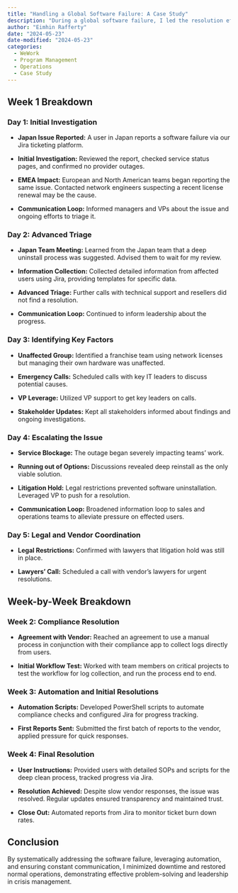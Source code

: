 ```yaml
---
title: "Handling a Global Software Failure: A Case Study"
description: "During a global software failure, I led the resolution efforts across multiple regions, including Japan, Asia, EMEA, LATAM, and North America. The issue was initially reported by a user in Japan and quickly spread to other regions. Coordinating with network engineers and resellers, I gathered detailed information from users and kept stakeholders informed throughout the process. By developing PowerShell scripts and SOPs for a complex uninstall process, and leveraging VP support to navigate legal restrictions, I ensured minimal downtime and restored normal operations efficiently."
author: "Eimhin Rafferty"
date: "2024-05-23"
date-modified: "2024-05-23"
categories:
  - WeWork
  - Program Management
  - Operations
  - Case Study
---
```

## Week 1 Breakdown

### Day 1: Initial Investigation

- **Japan Issue Reported:** A user in Japan reports a software failure via our Jira ticketing platform.

- **Initial Investigation:** Reviewed the report, checked service status pages, and confirmed no provider outages.

- **EMEA Impact:** European and North American teams began reporting the same issue. Contacted network engineers suspecting a recent license renewal may be the cause.

- **Communication Loop:** Informed managers and VPs about the issue and ongoing efforts to triage it.

### Day 2: Advanced Triage

- **Japan Team Meeting:** Learned from the Japan team that a deep uninstall process was suggested. Advised them to wait for my review.

- **Information Collection:** Collected detailed information from affected users using Jira, providing templates for specific data.

- **Advanced Triage:** Further calls with technical support and resellers did not find a resolution.

- **Communication Loop:** Continued to inform leadership about the progress.

### Day 3: Identifying Key Factors

- **Unaffected Group:** Identified a franchise team using network licenses but managing their own hardware was unaffected.
- **Emergency Calls:** Scheduled calls with key IT leaders to discuss potential causes.

- **VP Leverage:** Utilized VP support to get key leaders on calls.

- **Stakeholder Updates:** Kept all stakeholders informed about findings and ongoing investigations.

### Day 4: Escalating the Issue

- **Service Blockage:** The outage began severely impacting teams' work.

- **Running out of Options:** Discussions revealed deep reinstall as the only viable solution.

- **Litigation Hold:** Legal restrictions prevented software uninstallation. Leveraged VP to push for a resolution.

- **Communication Loop:** Broadened information loop to sales and operations teams to alleviate pressure on effected users. 

### Day 5: Legal and Vendor Coordination

- **Legal Restrictions:** Confirmed with lawyers that litigation hold was still in place.

- **Lawyers' Call:** Scheduled a call with vendor’s lawyers for urgent resolutions.

## Week-by-Week Breakdown

### Week 2: Compliance Resolution

- **Agreement with Vendor:** Reached an agreement to use a manual process in conjunction with their compliance app to collect logs directly from users.

- **Initial Workflow Test:** Worked with team members on critical projects to test the workflow for log collection, and run the process end to end. 

### Week 3: Automation and Initial Resolutions

- **Automation Scripts:** Developed PowerShell scripts to automate compliance checks and configured Jira for progress tracking.

- **First Reports Sent:** Submitted the first batch of reports to the vendor, applied pressure for quick responses.

### Week 4: Final Resolution

- **User Instructions:** Provided users with detailed SOPs and scripts for the deep clean process, tracked progress via Jira.

- **Resolution Achieved:** Despite slow vendor responses, the issue was resolved. Regular updates ensured transparency and maintained trust.

- **Close Out:** Automated reports from Jira to monitor ticket burn down rates.

## Conclusion
By systematically addressing the software failure, leveraging automation, and ensuring constant communication, I minimized downtime and restored normal operations, demonstrating effective problem-solving and leadership in crisis management.
